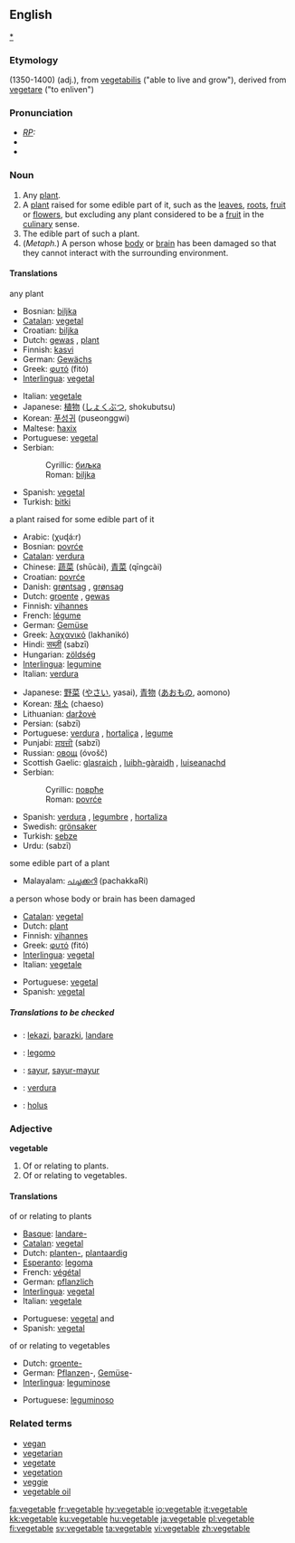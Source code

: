 {{wikipedia|vegetable (disambiguation)}}
==English==
[[category:Vegetables|*]]
===Etymology===
(1350-1400) {{ME.}} (adj.), from {{L.}} [[vegetabilis]] ("able to live and grow"), derived from {{L.}} [[vegetare]] ("to enliven")

===Pronunciation===
*''[[RP]]:'' {{IPA|/ˈvedʒtəbl/}}
*{{SAMPA|/"vEdZ(@)t@b(@)l/}}
*{{audio|en-us-vegetable.ogg|Audio (US)}}

===Noun===
{{wikipedia}}
{{en-noun}}

# Any [[plant]].
# A [[plant]] raised for some edible part of it, such as the [[leaves]], [[roots]], [[fruit]] or [[flower]]s, but excluding any plant considered to be a [[fruit]] in the [[culinary]] sense.
# The edible part of such a plant.
# (''Metaph.'') A person whose [[body]] or [[brain]] has been damaged so that they cannot interact with the surrounding environment.

====Translations====
;any plant
{{top}}
*Bosnian: [[biljka#Bosnian|biljka]] {{f}}
*[[Catalan]]: [[vegetal]] {{m}}
*Croatian: [[biljka#Croatian|biljka]] {{f}}
*Dutch: [[gewas]] {{n}}, [[plant#Dutch|plant]] {{mf}}
*Finnish: [[kasvi]]
*German: [[Gewächs]] {{n}}
*Greek: [[φυτό]] (fitó) {{n}}
*[[Interlingua]]: [[vegetal]]
{{mid}}
*Italian: [[vegetale]] {{m}}
*Japanese: [[植物]] ([[しょくぶつ]], shokubutsu)
*Korean: [[푸성귀]] (puseonggwi)
*Maltese: [[ħaxix]]
*Portuguese: [[vegetal]] {{m}}
*Serbian:
*:Cyrillic: [[биљка#Serbian|биљка]] {{f}}
*:Roman: [[biljka#Serbian|biljka]] {{f}}
*Spanish: [[vegetal]] {{m}}
*Turkish: [[bitki]]
{{bottom}}

;a plant raised for some edible part of it
{{top}}
*Arabic: {{ARchar|[[خضار]]}} (χuɖá:r)
*Bosnian: [[povrće]] {{p}}
*[[Catalan]]: [[verdura]] {{f}}
*Chinese: [[蔬菜]] (shūcài), [[青菜]] (qīngcài)
*Croatian: [[povrće]] {{p}}
*Danish: [[grøntsag]] {{c}}, [[grønsag]] {{c}}
*Dutch: [[groente]] {{f}}, [[gewas]] {{n}}
*Finnish: [[vihannes]]
*French: [[légume]] {{f}}
*German: [[Gemüse]] {{n}}
*Greek: [[λαχανικό]] (lakhanikó) {{n}}
*Hindi: [[सब्ज़ी]] (sabzī)
*Hungarian: [[zöldség]]
*[[Interlingua]]: [[legumine]]
*Italian: [[verdura]] {{f}}
{{mid}}
*Japanese: [[野菜]] ([[やさい]], yasai), [[青物]] ([[あおもの]], aomono)
*Korean: [[채소]] (chaeso)
*Lithuanian: [[daržovė]] {{f}}
*Persian: {{FAchar|[[سبزی]]}} (sabzī)
*Portuguese: [[verdura]] {{f}}, [[hortaliça]] {{f}}, [[legume]] {{m}}
*Punjabi: [[ਸਬਜ਼ੀ]] (sabzī)
*Russian: [[овощ]] (óvošč) {{m}}
*Scottish Gaelic: [[glasraich]] {{f}}, [[luibh-gàraidh]] {{f}}, [[luiseanachd]] {{f}}
*Serbian:
*:Cyrillic: [[поврће#Serbian|поврће]] {{p}}
*:Roman: [[povrće#Serbian|povrće]] {{p}}
*Spanish: [[verdura]] {{f}}, [[legumbre]] {{m}}, [[hortaliza]] {{f}}
*Swedish: [[grönsaker]]
*Turkish: [[sebze]]
*Urdu: {{URchar|[[سبزی]]}} (sabzī)
{{bottom}}

;some edible part of a plant
{{top}}
*Malayalam: [[പച്ചക്കറി]] (pachakkaRi)
{{bottom}}

;a person whose body or brain has been damaged
{{top}}
*[[Catalan]]: [[vegetal]] {{m}}
*Dutch: [[plant#Dutch|plant]] {{m}}
*Finnish: [[vihannes]]
*Greek: [[φυτό]] (fitó) {{n}}
*[[Interlingua]]: [[vegetal]]
*Italian: [[vegetale]] {{m}}
{{mid}}
*Portuguese: [[vegetal]] {{m}}
*Spanish: [[vegetal]] {{m}}
{{bottom}}

=====Translations to be checked=====
{{checktrans}}

*{{ttbc|Basque}}: [[lekazi]], [[barazki]], [[landare]]
*{{ttbc|Esperanto}}: [[legomo]]
*{{ttbc|Indonesian}}: [[sayur]], [[sayur-mayur]]
*{{ttbc|Interlingua}}: [[verdura]]
*{{ttbc|Latin}}: [[holus]]

===Adjective===
'''vegetable'''

# Of or relating to plants.
# Of or relating to vegetables.

====Translations====
;of or relating to plants
{{top}}
*[[Basque]]: [[landare-]]
*[[Catalan]]: [[vegetal]]
*Dutch: [[planten-]], [[plantaardig]]
*[[Esperanto]]: [[legoma]]
*French: [[végétal]]
*German: [[pflanzlich]]
*[[Interlingua]]: [[vegetal]]
*Italian: [[vegetale]]
{{mid}}
*Portuguese: [[vegetal]] {{m}} and {{f}}
*Spanish: [[vegetal]]
{{bottom}}

;of or relating to vegetables
{{top}}
*Dutch: [[groente-]]
*German: [[Pflanzen]]-, [[Gemüse]]-
*[[Interlingua]]: [[leguminose]]
{{mid}}
*Portuguese: [[leguminoso]] {{m}}
{{bottom}}

===Related terms===
*[[vegan]]
*[[vegetarian]]
*[[vegetate]]
*[[vegetation]]
*[[veggie]]
*[[vegetable oil]]

[[fa:vegetable]]
[[fr:vegetable]]
[[hy:vegetable]]
[[io:vegetable]]
[[it:vegetable]]
[[kk:vegetable]]
[[ku:vegetable]]
[[hu:vegetable]]
[[ja:vegetable]]
[[pl:vegetable]]
[[fi:vegetable]]
[[sv:vegetable]]
[[ta:vegetable]]
[[vi:vegetable]]
[[zh:vegetable]]